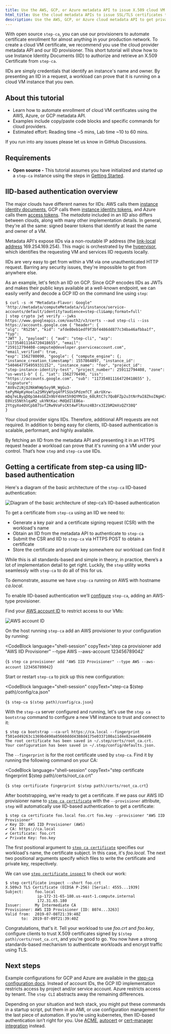 ```yaml
---
title: Use the AWS, GCP, or Azure metadata API to issue X.509 cloud VM certificates to workloads
html_title: Use the cloud metadata APIs to issue SSL/TLS certificates to workloads
description: Use the AWS, GCP, or Azure cloud metadata API to get private PKI certificates to workloads running on cloud virtual machines (VMs)
---
```



With open source `step-ca`, you can use our provisioners to automate certificate enrollment for almost anything in your production network. To create a cloud VM certificate, we recommend you use the cloud provider metadata API and our IID provisioner. This short tutorial will show how to use Instance Identity Documents (IID) to authorize and retrieve an X.509 Certificate from `step-ca`. 

IIDs are simply credentials that identify an instance's name and owner. By
presenting an IID in a request, a workload can prove that it is running on a cloud VM instance that you own.

## About this tutorial

- Learn how to automate enrollment of cloud VM certificates using the AWS, Azure, or GCP metadata API.
- Examples include copy/paste code blocks and specific commands for cloud providers.
- Estimated effort: Reading time ~5 mins, Lab time ~10 to 60 mins. 

<Alert severity="info">
  <div>
    If you run into any issues please let us know <Link href="https://github.com/smallstep/certificates/discussions">in GitHub Discussions</Link>.
  </div>
</Alert>

## Requirements

- **Open source -** This tutorial assumes you have initialized and started up a `step-ca` instance using the steps in [Getting Started](../step-ca/getting-started.mdx). 

## IID-based authentication overview

The major clouds have different names for IIDs: AWS calls them [instance
identity documents][1], GCP calls them [instance identity tokens][2], and Azure
calls them [access tokens][3]. The _metadata_ included in an IID also differs
between clouds, along with many other implementation details. In general,
they're all the same: signed bearer tokens that identify at least the
name and owner of a VM.

Metadata API's expose IIDs via a non-routable IP address
(the [link-local address][4] 169.254.169.254). This magic is orchestrated by
the [hypervisor][5], which identifies the requesting VM and services IID
requests locally.

IIDs are very easy to get from within a VM via one unauthenticated HTTP
request. Barring any security issues, they're impossible to get from anywhere
else.

As an example, let's fetch an IID on GCP. Since GCP encodes IIDs as JWTs and
makes their public keys available at a well-known endpoint, we can easily verify
and decode a GCP IID on the command line using `step`:

```shell-session nocopy
$ curl -s -H "Metadata-Flavor: Google"
'http://metadata/computeMetadata/v1/instance/service-accounts/default/identity?audience=step-cli&amp;format=full'
| step crypto jwt verify --jwks https://www.googleapis.com/oauth2/v3/certs --aud step-cli --iss https://accounts.google.com { "header": {
"alg": "RS256", "kid": "afde80eb1edf9f3bf4486dd877c34ba46afbba1f", "typ":
"JWT" }, "payload": { "aud": "step-cli", "azp":
"117354011164720418655", "email":
"259112794408-compute@developer.gserviceaccount.com", "email_verified": true,
"exp": 1562780090, "google": { "compute_engine": {;
"instance_creation_timestamp": 1557864897, "instance_id":
"5404647754959331152", "instance_name": "foo", "project_id":
"step-instance-identity-test", "project_number": 259112794408, "zone":
"us-west1-b" { {, "iat": 1562776490, "iss":
"https://accounts.google.com", "sub": "117354011164720418655" },
"signature":
"AV8vZiNjOJNkWhWp5oy9R_WgGu3-tePyM4pKyHoela2SMVyWfpq4fPlSUxSPdzmfCT_akrUXrw-mDq7eLByqDOp3A4sGEZn9bY4Vmt5h9QYMVIo_60LRtC7c7QoBFZp2u3tNrPaI8ZhoINgHCsTdbfGEUDnCA8aH1mygd8b3kUEXcMCHrgUayPEVSMih8OYfmHUdecyTt0qOw6Ima16lX1jmM6lSoj8VNFmee36qFn58qULchB89lqviv-E0VzS5NthlqaM2_ukYNtKac-MdQdIlE86a-2YtgyXo4OVCpb87Svf2Rw9VaFsCKt4wFlRsnz4B3rx3I2bM2mXsQZY38Q"
}
```

Your cloud provider signs IIDs. Therefore, additional API requests are not required.
In addition to being easy for clients, IID-based
authentication is scalable, performant, and highly available.

By fetching an IID from the metadata API and presenting it in an HTTPS request
header a workload can prove that it's running on a VM under your control.
That’s how `step` and `step-ca` use IIDs.

[1]: https://docs.aws.amazon.com/AWSEC2/latest/UserGuide/instance-identity-documents.html
[2]: https://cloud.google.com/compute/docs/instances/verifying-instance-identity
[3]: https://docs.microsoft.com/en-us/azure/active-directory/managed-identities-azure-resources/how-to-use-vm-token
[4]: https://en.wikipedia.org/wiki/Link-local_address
[5]: https://en.wikipedia.org/wiki/Hypervisor

## Getting a certificate from step-ca using IID-based authentication

Here's a diagram of the basic architecture of the `step-ca` IID-based authentication:

![Diagram of the basic architecture of step-ca’s IID-based authentication][6]


To get a certificate from `step-ca` using an IID we need to:

- Generate a key pair and a certificate signing request (CSR) with the workload's name
- Obtain an IID from the metadata API to authenticate to `step-ca`
- Submit the CSR and IID to `step-ca` via HTTPS POST to obtain a certificate
- Store the certificate and private key somewhere our workload can find it

While this is all standards-based and simple in theory, in practice, there’s a
lot of implementation detail to get right. Luckily, the `step` utility
works seamlessly with `step-ca` to do all of this for us.

To demonstrate, assume we have `step-ca` running on AWS with hostname
_ca.local_.

To enable IID-based authentication we’ll [configure][7] `step-ca`,
   adding an AWS-type provisioner.

Find your [AWS account ID][8] to restrict access to our VMs:

![AWS account ID][9]

On the host running `step-ca` add an AWS provisioner to your configuration by running:

<CodeBlock
  language="shell-session"
  copyText='step ca provisioner add "AWS IID Provisioner" --type AWS --aws-account 123456789042'
>
  {`$ step ca provisioner add "AWS IID Provisioner" --type AWS --aws-account 123456789042`}
</CodeBlock>

Start or restart `step-ca` to pick up this new configuration:

<CodeBlock
  language="shell-session"
  copyText="step-ca $(step path)/config/ca.json"
>
  {`$ step-ca $(step path)/config/ca.json`}
</CodeBlock>

With the `step-ca` server configured and running, let's use the `step ca
bootstrap` command to configure a new VM instance to trust and connect to it:

```shell-session nocopy
$ step ca bootstrap --ca-url https://ca.local --fingerprint f501ed49263c1369bd490a85660ddd4388d4175e0337100a11d4e82eae496499
The root certificate has been saved in ~/.step/certs/root_ca.crt.
Your configuration has been saved in ~/.step/config/defaults.json.
```

The `--fingerprint` is for the root certificate used by `step-ca`. Find it by
running the following command on your CA:

<CodeBlock
  language="shell-session"
  copyText="step certificate fingerprint $(step path)/certs/root_ca.crt"
>
  {`$ step certificate fingerprint $(step path)/certs/root_ca.crt`}
</CodeBlock>

After bootstrapping, we're ready to get a certificate. If we pass our AWS IID
provisioner name to [`step ca certificate`](../step-cli/reference/ca/certificate.mdx) with the `--provisioner` attribute,
`step` will automatically use IID-based authentication to get a certificate:

```shell-session nocopy
$ step ca certificate foo.local foo.crt foo.key --provisioner "AWS IID Provisioner"
✔ Key ID: AWS IID Provisioner (AWS)
✔ CA: https://ca.local
✔ Certificate: foo.crt
✔ Private Key: foo.key
```

The first positional argument to [`step ca certificate`](../step-cli/reference/ca/certificate.mdx) specifies our workload's
name, the certificate subject. In this case, it's _foo.local_. The next two
positional arguments specify which files to write the certificate and private
key, respectively.

We can use [`step certificate inspect`](../step-cli/reference/certificate/inspect.mdx) to check our work:

```shell-session nocopy
$ step certificate inspect --short foo.crt
X.509v3 TLS Certificate (ECDSA P-256) [Serial: 4555...1939]
Subject:     foo.local
              ip-172-31-65-180.us-east-1.compute.internal
              172.31.65.180
Issuer:      My Intermediate CA
Provisioner: AWS IID Provisioner [ID: 8074...3263]
Valid from:  2019-07-08T21:39:40Z
       to:  2019-07-09T21:39:40Z
```

Congratulations, that's it. Tell your workload to use _foo.crt_ and _foo.key_,
configure clients to trust X.509 certificates signed by `$(step
path)/certs/root_ca.crt`, and you're good to go. You now have a strong
standards-based mechanism to authenticate workloads and encrypt traffic using
TLS.

[6]: /graphics/iid-authentication.png
[7]: ../step-ca/provisioners.mdx#cloud-provisioners
[8]: https://docs.aws.amazon.com/general/latest/gr/acct-identifiers.html
[9]: /graphics/aws-account-id.png

## Next steps

Example configurations for GCP and Azure are available in the [step-ca
configuration docs][7]. Instead of account IDs, the GCP IID implementation restricts access
by project and/or service account. Azure restricts access by tenant. The `step
CLI` abstracts away the remaining differences.

Depending on your situation and tech stack, you might put these commands in a
startup script, put them in an AMI, or use configuration management for the
last piece of automation. If you’re using kubernetes, then IID-based
authentication isn’t right for you. Use [ACME][13], [autocert][11] or [cert-manager
integration][12] instead.

[11]: https://github.com/smallstep/autocert
[12]: https://github.com/smallstep/step-issuer
[13]: https://smallstep.com/docs/tutorials/kubernetes-acme-ca
